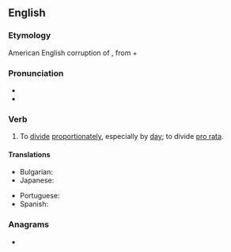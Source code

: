 ==English==

===Etymology===
American English corruption of {{m|en|pro rata}}, from {{etyl|la|en}} {{m|la|pro||according to}} + {{m|la|ratus||calculated}}

===Pronunciation===
* {{IPA|en|/pɹoʊˈɹeɪt/|/ˈpɹoʊ.ɹeɪt/}}
* {{rhymes|en|eɪt|oʊɹeɪt|s=2}}

===Verb===
{{en-verb}}

# To [[divide]] [[proportionately]], especially by [[day]]; to divide [[pro rata]].

====Translations====
{{trans-top|divide proportionately}}
* Bulgarian: {{t|bg|разделям пропорционално}}
* Japanese: {{t|ja|日割りする|tr=hiwari-suru}}
{{trans-mid}}
* Portuguese: {{t+|pt|ratear}}
* Spanish: {{t+|es|prorratear}}
{{trans-bottom}}

===Anagrams===
* {{anagrams|en|a=aeoprrt|praetor|prætor}}